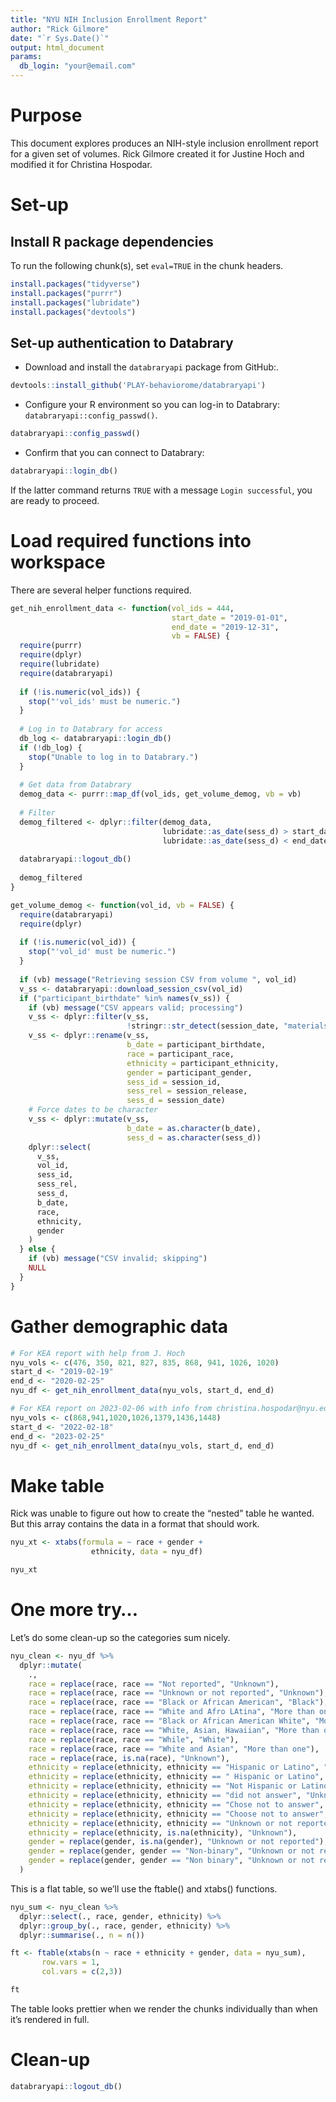```yaml
---
title: "NYU NIH Inclusion Enrollment Report"
author: "Rick Gilmore"
date: "`r Sys.Date()`"
output: html_document
params: 
  db_login: "your@email.com"
---
```


# Purpose

This document explores produces an NIH-style inclusion enrollment report for a given set of volumes. Rick Gilmore created it for Justine Hoch and modified it for Christina Hospodar.

# Set-up

## Install R package dependencies

To run the following chunk(s), set `eval=TRUE` in the chunk headers.

```r
install.packages("tidyverse")
install.packages("purrr")
install.packages("lubridate")
install.packages("devtools")
```

## Set-up authentication to Databrary

- Download and install the `databraryapi` package from GitHub:.

```r
devtools::install_github('PLAY-behaviorome/databraryapi')
```

- Configure your R environment so you can log-in to Databrary: `databraryapi::config_passwd()`.

```r
databraryapi::config_passwd()
```

- Confirm that you can connect to Databrary:

```r
databraryapi::login_db()
```

If the latter command returns `TRUE` with a message `Login successful`, you are ready to proceed.

# Load required functions into workspace

There are several helper functions required.

```r
get_nih_enrollment_data <- function(vol_ids = 444, 
                                    start_date = "2019-01-01", 
                                    end_date = "2019-12-31",
                                    vb = FALSE) {
  require(purrr)
  require(dplyr)
  require(lubridate)
  require(databraryapi)
  
  if (!is.numeric(vol_ids)) {
    stop("'vol_ids' must be numeric.")
  }
  
  # Log in to Databrary for access
  db_log <- databraryapi::login_db()
  if (!db_log) {
    stop("Unable to log in to Databrary.")
  }
  
  # Get data from Databrary
  demog_data <- purrr::map_df(vol_ids, get_volume_demog, vb = vb)
  
  # Filter 
  demog_filtered <- dplyr::filter(demog_data, 
                                  lubridate::as_date(sess_d) > start_date,
                                  lubridate::as_date(sess_d) < end_date)
  
  databraryapi::logout_db()
  
  demog_filtered
}

get_volume_demog <- function(vol_id, vb = FALSE) {
  require(databraryapi)
  require(dplyr)
  
  if (!is.numeric(vol_id)) {
    stop("'vol_id' must be numeric.")
  }
  
  if (vb) message("Retrieving session CSV from volume ", vol_id)
  v_ss <- databraryapi::download_session_csv(vol_id)
  if ("participant_birthdate" %in% names(v_ss)) {
    if (vb) message("CSV appears valid; processing")
    v_ss <- dplyr::filter(v_ss,
                          !stringr::str_detect(session_date, "materials"))
    v_ss <- dplyr::rename(v_ss,
                          b_date = participant_birthdate,
                          race = participant_race,
                          ethnicity = participant_ethnicity,
                          gender = participant_gender,
                          sess_id = session_id,
                          sess_rel = session_release,
                          sess_d = session_date)
    # Force dates to be character
    v_ss <- dplyr::mutate(v_ss,
                          b_date = as.character(b_date),
                          sess_d = as.character(sess_d))
    dplyr::select(
      v_ss,
      vol_id,
      sess_id,
      sess_rel,
      sess_d,
      b_date,
      race,
      ethnicity,
      gender
    )
  } else {
    if (vb) message("CSV invalid; skipping")
    NULL
  }
}
```

# Gather demographic data

```r
# For KEA report with help from J. Hoch
nyu_vols <- c(476, 350, 821, 827, 835, 868, 941, 1026, 1020)
start_d <- "2019-02-19"
end_d <- "2020-02-25"
nyu_df <- get_nih_enrollment_data(nyu_vols, start_d, end_d)
```

```r
# For KEA report on 2023-02-06 with info from christina.hospodar@nyu.edu
nyu_vols <- c(868,941,1020,1026,1379,1436,1448)
start_d <- "2022-02-18"
end_d <- "2023-02-25"
nyu_df <- get_nih_enrollment_data(nyu_vols, start_d, end_d)
```


# Make table

Rick was unable to figure out how to create the “nested” table he wanted. But this array contains the data in a format that should work.

```r
nyu_xt <- xtabs(formula = ~ race + gender + 
                  ethnicity, data = nyu_df)

nyu_xt
```

# One more try…

Let’s do some clean-up so the categories sum nicely.

```r
nyu_clean <- nyu_df %>%
  dplyr::mutate(
    .,
    race = replace(race, race == "Not reported", "Unknown"),
    race = replace(race, race == "Unknown or not reported", "Unknown"),
    race = replace(race, race == "Black or African American", "Black"),
    race = replace(race, race == "White and Afro LAtina", "More than one"),
    race = replace(race, race == "Black or African American White", "More than one"),
    race = replace(race, race == "White, Asian, Hawaiian", "More than one"),
    race = replace(race, race == "While", "White"),
    race = replace(race, race == "White and Asian", "More than one"),
    race = replace(race, is.na(race), "Unknown"),
    ethnicity = replace(ethnicity, ethnicity == "Hispanic or Latino", "Hisp/Lat"),
    ethnicity = replace(ethnicity, ethnicity == " Hispanic or Latino", "Hisp/Lat"),
    ethnicity = replace(ethnicity, ethnicity == "Not Hispanic or Latino", "Not Hisp/Lat"),
    ethnicity = replace(ethnicity, ethnicity == "did not answer", "Unknown"),
    ethnicity = replace(ethnicity, ethnicity == "Chose not to answer", "Unknown"),
    ethnicity = replace(ethnicity, ethnicity == "Choose not to answer", "Unknown"),
    ethnicity = replace(ethnicity, ethnicity == "Unknown or not reported", "Unknown"),
    ethnicity = replace(ethnicity, is.na(ethnicity), "Unknown"),
    gender = replace(gender, is.na(gender), "Unknown or not reported"),
    gender = replace(gender, gender == "Non-binary", "Unknown or not reported"),
    gender = replace(gender, gender == "Non binary", "Unknown or not reported")
  )               
```

This is a flat table, so we’ll use the ftable() and xtabs() functions.

```r
nyu_sum <- nyu_clean %>%
  dplyr::select(., race, gender, ethnicity) %>%
  dplyr::group_by(., race, gender, ethnicity) %>%
  dplyr::summarise(., n = n())

ft <- ftable(xtabs(n ~ race + ethnicity + gender, data = nyu_sum), 
       row.vars = 1,
       col.vars = c(2,3))

ft
```

The table looks prettier when we render the chunks individually than when it’s rendered in full.

# Clean-up

```r
databraryapi::logout_db() 
```

